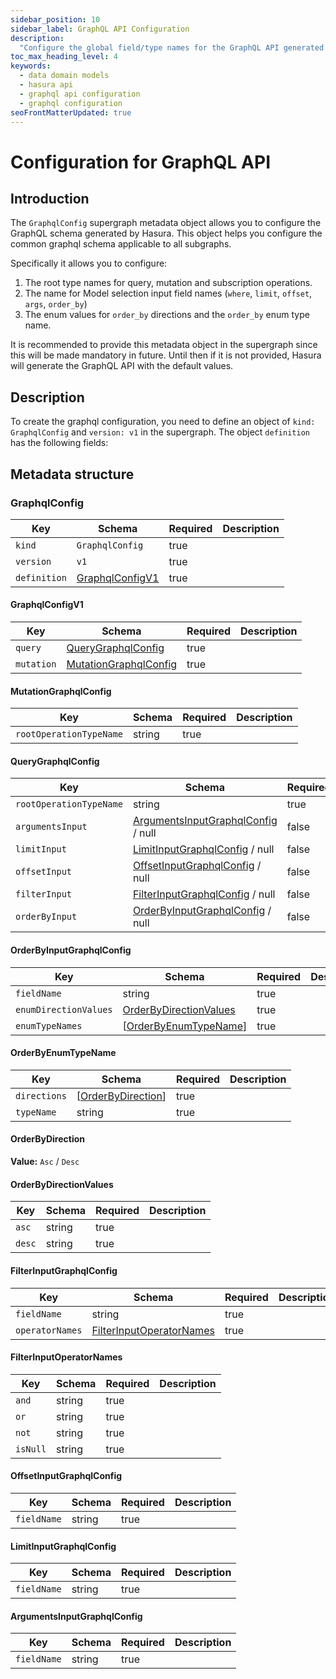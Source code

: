 ```yaml
---
sidebar_position: 10
sidebar_label: GraphQL API Configuration
description:
  "Configure the global field/type names for the GraphQL API generated by Hasura for your data domain models."
toc_max_heading_level: 4
keywords:
  - data domain models
  - hasura api
  - graphql api configuration
  - graphql configuration
seoFrontMatterUpdated: true
---
```


# Configuration for GraphQL API

## Introduction

The `GraphqlConfig` supergraph metadata object allows you to configure the GraphQL schema generated by Hasura. This
object helps you configure the common graphql schema applicable to all subgraphs.

Specifically it allows you to configure:

1. The root type names for query, mutation and subscription operations.
2. The name for Model selection input field names (`where`, `limit`, `offset`, `args`, `order_by`)
3. The enum values for `order_by` directions and the `order_by` enum type name.

It is recommended to provide this metadata object in the supergraph since this will be made mandatory in future. Until
then if it is not provided, Hasura will generate the GraphQL API with the default values.

## Description

To create the graphql configuration, you need to define an object of `kind: GraphqlConfig` and `version: v1` in the
supergraph. The object `definition` has the following fields:

## Metadata structure

### GraphqlConfig

| Key          | Schema                              | Required | Description |
| ------------ | ----------------------------------- | -------- | ----------- |
| `kind`       | `GraphqlConfig`                     | true     |             |
| `version`    | `v1`                                | true     |             |
| `definition` | [GraphqlConfigV1](#graphqlconfigv1) | true     |             |

#### GraphqlConfigV1

| Key        | Schema                                          | Required | Description |
| ---------- | ----------------------------------------------- | -------- | ----------- |
| `query`    | [QueryGraphqlConfig](#querygraphqlconfig)       | true     |             |
| `mutation` | [MutationGraphqlConfig](#mutationgraphqlconfig) | true     |             |

#### MutationGraphqlConfig

| Key                     | Schema | Required | Description |
| ----------------------- | ------ | -------- | ----------- |
| `rootOperationTypeName` | string | true     |             |

#### QueryGraphqlConfig

| Key                     | Schema                                                             | Required | Description |
| ----------------------- | ------------------------------------------------------------------ | -------- | ----------- |
| `rootOperationTypeName` | string                                                             | true     |             |
| `argumentsInput`        | [ArgumentsInputGraphqlConfig](#argumentsinputgraphqlconfig) / null | false    |             |
| `limitInput`            | [LimitInputGraphqlConfig](#limitinputgraphqlconfig) / null         | false    |             |
| `offsetInput`           | [OffsetInputGraphqlConfig](#offsetinputgraphqlconfig) / null       | false    |             |
| `filterInput`           | [FilterInputGraphqlConfig](#filterinputgraphqlconfig) / null       | false    |             |
| `orderByInput`          | [OrderByInputGraphqlConfig](#orderbyinputgraphqlconfig) / null     | false    |             |

#### OrderByInputGraphqlConfig

| Key                   | Schema                                            | Required | Description |
| --------------------- | ------------------------------------------------- | -------- | ----------- |
| `fieldName`           | string                                            | true     |             |
| `enumDirectionValues` | [OrderByDirectionValues](#orderbydirectionvalues) | true     |             |
| `enumTypeNames`       | [[OrderByEnumTypeName](#orderbyenumtypename)]     | true     |             |

#### OrderByEnumTypeName

| Key          | Schema                                  | Required | Description |
| ------------ | --------------------------------------- | -------- | ----------- |
| `directions` | [[OrderByDirection](#orderbydirection)] | true     |             |
| `typeName`   | string                                  | true     |             |

#### OrderByDirection

**Value:** `Asc` / `Desc`

#### OrderByDirectionValues

| Key    | Schema | Required | Description |
| ------ | ------ | -------- | ----------- |
| `asc`  | string | true     |             |
| `desc` | string | true     |             |

#### FilterInputGraphqlConfig

| Key             | Schema                                                | Required | Description |
| --------------- | ----------------------------------------------------- | -------- | ----------- |
| `fieldName`     | string                                                | true     |             |
| `operatorNames` | [FilterInputOperatorNames](#filterinputoperatornames) | true     |             |

#### FilterInputOperatorNames

| Key      | Schema | Required | Description |
| -------- | ------ | -------- | ----------- |
| `and`    | string | true     |             |
| `or`     | string | true     |             |
| `not`    | string | true     |             |
| `isNull` | string | true     |             |

#### OffsetInputGraphqlConfig

| Key         | Schema | Required | Description |
| ----------- | ------ | -------- | ----------- |
| `fieldName` | string | true     |             |

#### LimitInputGraphqlConfig

| Key         | Schema | Required | Description |
| ----------- | ------ | -------- | ----------- |
| `fieldName` | string | true     |             |

#### ArgumentsInputGraphqlConfig

| Key         | Schema | Required | Description |
| ----------- | ------ | -------- | ----------- |
| `fieldName` | string | true     |             |
